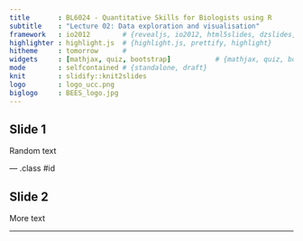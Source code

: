 ```yaml
---
title       : BL6024 - Quantitative Skills for Biologists using R
subtitle    : "Lecture 02: Data exploration and visualisation"
framework   : io2012        # {revealjs, io2012, html5slides, dzslides, ...}
highlighter : highlight.js  # {highlight.js, prettify, highlight}
hitheme     : tomorrow      # 
widgets     : [mathjax, quiz, bootstrap]           # {mathjax, quiz, bootstrap}
mode        : selfcontained # {standalone, draft}
knit        : slidify::knit2slides
logo        : logo_ucc.png
biglogo     : BEES_logo.jpg
---
```


## Slide 1

Random text


---  .class #id 

## Slide 2

More text

---
